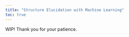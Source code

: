```yaml
---
title: "Structure Elucidation with Machine Learning"
toc: true
---
```


WIP! Thank you for your patience.
